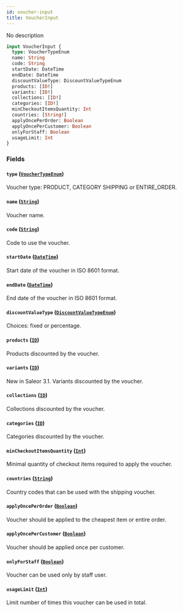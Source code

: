 ```yaml
---
id: voucher-input
title: VoucherInput
---
```


No description

```graphql
input VoucherInput {
  type: VoucherTypeEnum
  name: String
  code: String
  startDate: DateTime
  endDate: DateTime
  discountValueType: DiscountValueTypeEnum
  products: [ID!]
  variants: [ID!]
  collections: [ID!]
  categories: [ID!]
  minCheckoutItemsQuantity: Int
  countries: [String!]
  applyOncePerOrder: Boolean
  applyOncePerCustomer: Boolean
  onlyForStaff: Boolean
  usageLimit: Int
}
```

### Fields

#### `type` ([`VoucherTypeEnum`](../../../developer/api-reference/enums/voucher-type-enum))

Voucher type: PRODUCT, CATEGORY SHIPPING or ENTIRE_ORDER.

#### `name` ([`String`](../../../developer/api-reference/scalars/string))

Voucher name.

#### `code` ([`String`](../../../developer/api-reference/scalars/string))

Code to use the voucher.

#### `startDate` ([`DateTime`](../../../developer/api-reference/scalars/date-time))

Start date of the voucher in ISO 8601 format.

#### `endDate` ([`DateTime`](../../../developer/api-reference/scalars/date-time))

End date of the voucher in ISO 8601 format.

#### `discountValueType` ([`DiscountValueTypeEnum`](../../../developer/api-reference/enums/discount-value-type-enum))

Choices: fixed or percentage.

#### `products` ([`ID`](../../../developer/api-reference/scalars/id))

Products discounted by the voucher.

#### `variants` ([`ID`](../../../developer/api-reference/scalars/id))

New in Saleor 3.1. Variants discounted by the voucher.

#### `collections` ([`ID`](../../../developer/api-reference/scalars/id))

Collections discounted by the voucher.

#### `categories` ([`ID`](../../../developer/api-reference/scalars/id))

Categories discounted by the voucher.

#### `minCheckoutItemsQuantity` ([`Int`](../../../developer/api-reference/scalars/int))

Minimal quantity of checkout items required to apply the voucher.

#### `countries` ([`String`](../../../developer/api-reference/scalars/string))

Country codes that can be used with the shipping voucher.

#### `applyOncePerOrder` ([`Boolean`](../../../developer/api-reference/scalars/boolean))

Voucher should be applied to the cheapest item or entire order.

#### `applyOncePerCustomer` ([`Boolean`](../../../developer/api-reference/scalars/boolean))

Voucher should be applied once per customer.

#### `onlyForStaff` ([`Boolean`](../../../developer/api-reference/scalars/boolean))

Voucher can be used only by staff user.

#### `usageLimit` ([`Int`](../../../developer/api-reference/scalars/int))

Limit number of times this voucher can be used in total.

